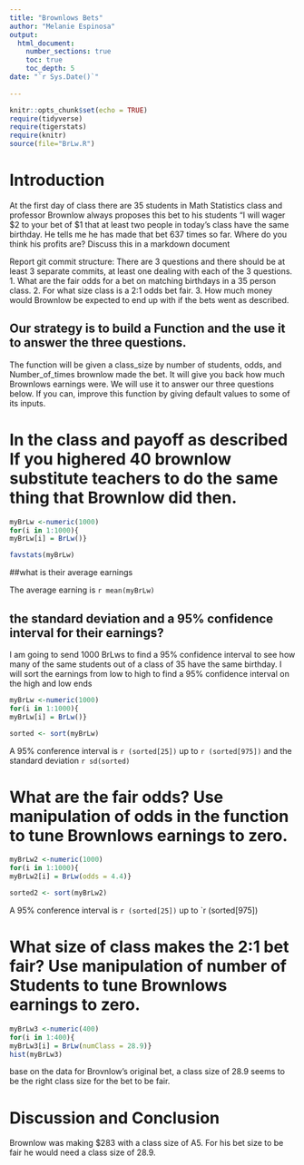 ```yaml
---
title: "Brownlows Bets"
author: "Melanie Espinosa"
output: 
  html_document:
    number_sections: true
    toc: true
    toc_depth: 5
date: "`r Sys.Date()`"    
    
---
```

```r
knitr::opts_chunk$set(echo = TRUE)
require(tidyverse)
require(tigerstats)
require(knitr)
source(file="BrLw.R")
```


<!-- We recommend you use git branches -- create a separate branch for each major section i.e. Introduction, Methods, Results, Inferential Results, and Discussion and Conclusions - leave the YAML block untouched until the final merge where you put in your own name !-->

# Introduction

<!--In this section you explain what you are trying to show.  Where did the data come from?  What is the research or other question you are trying to answer?!-->

 At the first day of class there are 35 students in Math Statistics class and professor Brownlow always proposes this bet to his students "I will wager $2 to your bet of $1 that at least two people in today's class have  the same birthday.  He tells me he has made that bet 637 times so far. Where do you think his profits are? Discuss this in a markdown document
 
Report git commit structure:
There are 3 questions and there should be at least 3 separate commits, at least one dealing with each of the 3 questions.
1. What are the fair odds for a bet on matching birthdays in a 35 person class.
2. For what size class is a 2:1 odds bet fair.
3. How much money would Brownlow be expected to end up with if the bets went as described.

## Our strategy is to build a Function and the use it to answer the three questions. 

The function will be given a class_size by number of students, odds, and Number_of_times brownlow made the bet.  It will give you back how much Brownlows earnings were. We will use it to answer our three questions below. If you can, improve this function by giving default values to some of its inputs. 

# In the class and payoff as described  If you highered 40 brownlow substitute teachers to do the same thing that Brownlow did then.

```r
myBrLw <-numeric(1000)
for(i in 1:1000){ 
myBrLw[i] = BrLw()}
```


```r
favstats(myBrLw)
```
##what is their average earnings

The average earning is `r mean(myBrLw)`

## the standard deviation and a 95% confidence interval for their earnings?
 
 I am going to send 1000 BrLws to find a 95% confidence interval to see how many of the same students out of a class of 35 have the same birthday. I will sort the earnings from low to high to find a 95% confidence interval on the high and low ends
 
 <!--Explain and display your method of coming up with a 95% confidence interval of  professor Brownlows winnings (or losings)-->
 
  
```r
myBrLw <-numeric(1000)
for(i in 1:1000){ 
myBrLw[i] = BrLw()}

```
  
```r
sorted <- sort(myBrLw)
```

 A 95% conference interval is `r (sorted[25])` up to `r (sorted[975])`
  and the standard deviation `r sd(sorted)`

# What are the fair odds? Use manipulation of odds in the function to tune Brownlows earnings to zero. 


<!--Decide on your methods:  In this section explain the approach you will take to attack the issue --- how will you decide on a likely estimate of professor Brownlow's earnings or losses after 637 bets. Also explain how you construct a 95% confidence interval about your estimate of his winnings !-->

```r
myBrLw2 <-numeric(1000)
for(i in 1:1000){ 
myBrLw2[i] = BrLw(odds = 4.4)}
```

```r
sorted2 <- sort(myBrLw2)
```
A 95% conference interval is `r (sorted[25])` up to `r (sorted[975])


# What size of class makes the 2:1 bet fair?  Use manipulation of number of Students to tune Brownlows earnings to zero.

<!--Explain and display the results of your method of coming up with the estimate of professor Brownlows betting profits!-->

```r
myBrLw3 <-numeric(400)
for(i in 1:400){ 
myBrLw3[i] = BrLw(numClass = 28.9)}
hist(myBrLw3)
```

base on the data for Brovnlow's original bet, a class size of 28.9 seems to be the right class size for the bet to be fair.

# Discussion and Conclusion

<!--Discussion and conclusion here.  If professor Brownlow is consistantly making or losing money how could he change his payout so that his profits center on zero?  Also discuss what size his class should be in order to have his current scheme balance at zero profit.!-->

Brownlow was making $283 with a class size of A5. For his bet size to be fair he would need a class size of 28.9.
